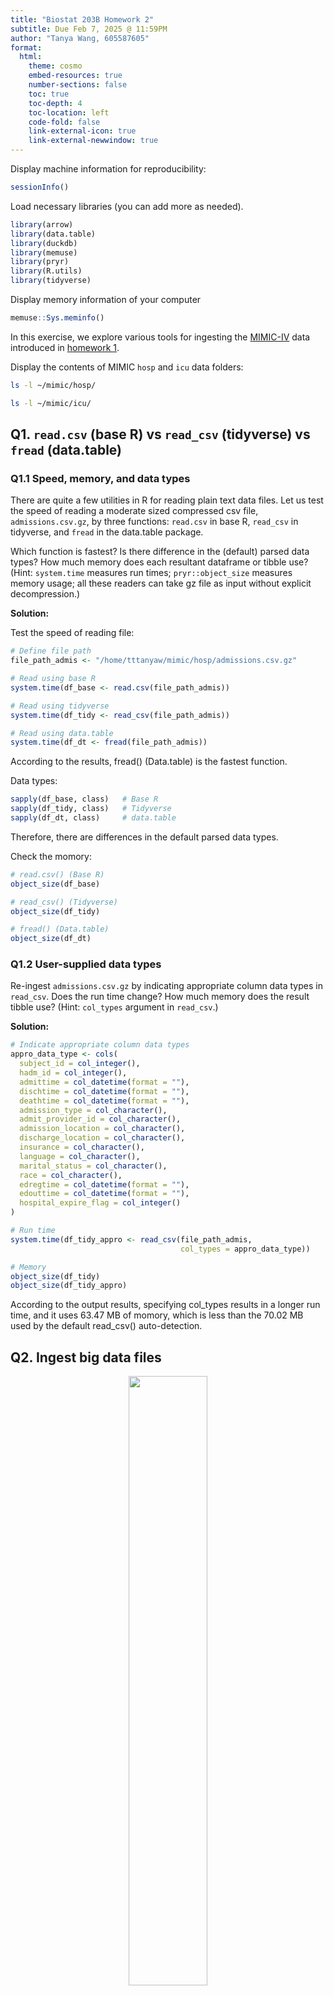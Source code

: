 ```yaml
---
title: "Biostat 203B Homework 2"
subtitle: Due Feb 7, 2025 @ 11:59PM
author: "Tanya Wang, 605587605"
format:
  html:
    theme: cosmo
    embed-resources: true
    number-sections: false
    toc: true
    toc-depth: 4
    toc-location: left
    code-fold: false
    link-external-icon: true
    link-external-newwindow: true
---
```


Display machine information for reproducibility:
```r
sessionInfo()
```

Load necessary libraries (you can add more as needed).
```r
library(arrow)
library(data.table)
library(duckdb)
library(memuse)
library(pryr)
library(R.utils)
library(tidyverse)
```

Display memory information of your computer
```r
memuse::Sys.meminfo()
```

In this exercise, we explore various tools for ingesting the [MIMIC-IV](https://physionet.org/content/mimiciv/3.1/) data introduced in [homework 1](https://ucla-biostat-203b.github.io/2025winter/hw/hw1/hw1.html).

Display the contents of MIMIC `hosp` and `icu` data folders:

```bash
ls -l ~/mimic/hosp/
```

```bash
ls -l ~/mimic/icu/
```

## Q1. `read.csv` (base R) vs `read_csv` (tidyverse) vs `fread` (data.table)

### Q1.1 Speed, memory, and data types

There are quite a few utilities in R for reading plain text data files. Let us test the speed of reading a moderate sized compressed csv file, `admissions.csv.gz`, by three functions: `read.csv` in base R, `read_csv` in tidyverse, and `fread` in the data.table package.

Which function is fastest? Is there difference in the (default) parsed data types? How much memory does each resultant dataframe or tibble use? (Hint: `system.time` measures run times; `pryr::object_size` measures memory usage; all these readers can take gz file as input without explicit decompression.) 

**Solution:**

Test the speed of reading file:
```r
# Define file path
file_path_admis <- "/home/tttanyaw/mimic/hosp/admissions.csv.gz"

# Read using base R
system.time(df_base <- read.csv(file_path_admis))

# Read using tidyverse
system.time(df_tidy <- read_csv(file_path_admis))

# Read using data.table
system.time(df_dt <- fread(file_path_admis))
```

According to the results, fread() (Data.table) is the fastest function.

Data types:
```r
sapply(df_base, class)   # Base R
sapply(df_tidy, class)   # Tidyverse
sapply(df_dt, class)     # data.table
```

Therefore, there are differences in the default parsed data types.

Check the momory:
```r
# read.csv() (Base R)
object_size(df_base)

# read_csv() (Tidyverse)
object_size(df_tidy)

# fread() (Data.table)
object_size(df_dt)    
```


### Q1.2 User-supplied data types

Re-ingest `admissions.csv.gz` by indicating appropriate column data types in `read_csv`. Does the run time change? How much memory does the result tibble use? (Hint: `col_types` argument in `read_csv`.)

**Solution:**
```r
# Indicate appropriate column data types
appro_data_type <- cols(
  subject_id = col_integer(),
  hadm_id = col_integer(),
  admittime = col_datetime(format = ""),
  dischtime = col_datetime(format = ""),
  deathtime = col_datetime(format = ""),
  admission_type = col_character(),
  admit_provider_id = col_character(),
  admission_location = col_character(),
  discharge_location = col_character(),
  insurance = col_character(),
  language = col_character(),
  marital_status = col_character(),
  race = col_character(),
  edregtime = col_datetime(format = ""),
  edouttime = col_datetime(format = ""),
  hospital_expire_flag = col_integer()
)

# Run time
system.time(df_tidy_appro <- read_csv(file_path_admis, 
                                      col_types = appro_data_type))

# Memory
object_size(df_tidy)
object_size(df_tidy_appro)
```

According to the output results, specifying col_types results in a longer run time, and it uses 63.47 MB of momory, which is less than the 70.02 MB used by the default read_csv() auto-detection. 



## Q2. Ingest big data files

<p align="center">
  <img src="./bigfile.png" width="50%">
</p>

Let us focus on a bigger file, `labevents.csv.gz`, which is about 130x bigger than `admissions.csv.gz`.
```bash
ls -l ~/mimic/hosp/labevents.csv.gz
```
Display the first 10 lines of this file.
```bash
zcat < ~/mimic/hosp/labevents.csv.gz | head -10
```

### Q2.1 Ingest `labevents.csv.gz` by `read_csv`

<p align="center">
  <img src="./readr_logo.png" width="20%">
</p>

Try to ingest `labevents.csv.gz` using `read_csv`. What happens? If it takes more than 3 minutes on your computer, then abort the program and report your findings. 

**Solution:**

```r
file_path_lab <- "/home/tttanyaw/mimic/hosp/labevents.csv.gz"
system.time(df_labevents <- read_csv("file_path_lab"))
```

It took more than 3 minutes on my computer and the RStudio is not responding after that. I used `free -h` to monitor memory usage in Ubuntu and found that 15 out of 15 GB memory was used, meaning that my RAM is almost fully used.



### Q2.2 Ingest selected columns of `labevents.csv.gz` by `read_csv`

Try to ingest only columns `subject_id`, `itemid`, `charttime`, and `valuenum` in `labevents.csv.gz` using `read_csv`.  Does this solve the ingestion issue? (Hint: `col_select` argument in `read_csv`.)

**Solution:**

```r
col_select <- c("subject_id", "itemid", "charttime", "valuenum")
system.time(df_selected <- read_csv(file_path_lab, col_select = col_select))
```

No, it still takes more than 3 minutes to run.



### Q2.3 Ingest a subset of `labevents.csv.gz`

<p align="center">
  <img src="./linux_logo.png" width="20%">
</p>

Our first strategy to handle this big data file is to make a subset of the `labevents` data.  Read the [MIMIC documentation](https://mimic.mit.edu/docs/iv/modules/hosp/labevents/) for the content in data file `labevents.csv`.

In later exercises, we will only be interested in the following lab items: creatinine (50912), potassium (50971), sodium (50983), chloride (50902), bicarbonate (50882), hematocrit (51221), white blood cell count (51301), and glucose (50931) and the following columns: `subject_id`, `itemid`, `charttime`, `valuenum`. Write a Bash command to extract these columns and rows from `labevents.csv.gz` and save the result to a new file `labevents_filtered.csv.gz` in the current working directory. (Hint: Use `zcat <` to pipe the output of `labevents.csv.gz` to `awk` and then to `gzip` to compress the output. Do **not** put `labevents_filtered.csv.gz` in Git! To save render time, you can put `#| eval: false` at the beginning of this code chunk. TA will change it to `#| eval: true` before rendering your qmd file.)

Display the first 10 lines of the new file `labevents_filtered.csv.gz`. How many lines are in this new file, excluding the header? How long does it take `read_csv` to ingest `labevents_filtered.csv.gz`?

**Solution:**
```bash
zcat < ~/mimic/hosp/labevents.csv.gz | head -1
```

```bash
zcat < ~/mimic/hosp/labevents.csv.gz | 
awk -F',' 'NR==1 || $5 ~ /50912|50971|50983|50902|50882|51221|51301|50931/' |
cut -d',' -f2,5,7,10 |
gzip > ~/mimic/hosp/labevents_filtered.csv.gz
```

Display the first 10 lines:
```bash
zcat < ~/mimic/hosp/labevents_filtered.csv.gz | head -10
```

Count the number of lines excluding the header:
```bash
zcat < ~/mimic/hosp/labevents_filtered.csv.gz | tail -n +2 | wc -l
```

Time for `read_csv` to ingest `labevents_filtered.csv.gz`:
```r
system.time(df_filtered <- read_csv("labevents_filtered.csv.gz"))
```


### Q2.4 Ingest `labevents.csv` by Apache Arrow

<p align="center">
  <img src="./arrow_logo.png" width="30%">
</p>

Our second strategy is to use [Apache Arrow](https://arrow.apache.org/) for larger-than-memory data analytics. Unfortunately Arrow does not work with gz files directly. First decompress `labevents.csv.gz` to `labevents.csv` and put it in the current working directory (do not add it in git!). To save render time, put `#| eval: false` at the beginning of this code chunk. TA will change it to `#| eval: true` when rendering your qmd file.

Then use [`arrow::open_dataset`](https://arrow.apache.org/docs/r/reference/open_dataset.html) to ingest `labevents.csv`, select columns, and filter `itemid` as in Q2.3. How long does the ingest+select+filter process take? Display the number of rows and the first 10 rows of the result tibble, and make sure they match those in Q2.3. (Hint: use `dplyr` verbs for selecting columns and filtering rows.)

Write a few sentences to explain what is Apache Arrow. Imagine you want to explain it to a layman in an elevator. 

**Solution:**

Decompress `labevents.csv.gz`:
```bash
#| eval: false
gunzip -c ~/mimic/hosp/labevents.csv.gz > labevents.csv
echo "labevents.csv" >> .gitignore
```

Ingest + select + filter:
```r
labevents <- open_dataset(
  "labevents.csv", 
  format = "csv"
)

# select columns and filter
filtered_labevents <- labevents %>%
  select(subject_id, itemid, charttime, valuenum) %>%
  filter(itemid %in% c(50912, 50971, 50983, 50902, 50882, 51221, 51301, 50931))

# measure time
system.time(df_arrow <- collect(filtered_labevents))
```

Number of rows:
```r
nrow(df_arrow)
```

First 10 rows:
```r
head(df_arrow, 10)
```

Apache Arrow is a high-performance framework designed for fast and efficient data processing. Compare to traditional methods that require data to be read and written repeatedly, Apache Arrow keeps data in a columnar memory format, allowing seamless interaction between different analysis tools. This will prevent unnecessary data conversion and reduces processing time and memory usage. By optimizing how data is stored and accessed, Arrow enables real-time analysis of large data sets that would otherwise be too slow or memory intensive to process.For example, it is like a online video platform that does not need people to download movies, instead, they can access to the data without waiting.



### Q2.5 Compress `labevents.csv` to Parquet format and ingest/select/filter

<p align="center">
  <img src="./parquet_logo.png" width="30%">
</p>

Re-write the csv file `labevents.csv` in the binary Parquet format (Hint: [`arrow::write_dataset`](https://arrow.apache.org/docs/r/reference/write_dataset.html).) How large is the Parquet file(s)? How long does the ingest+select+filter process of the Parquet file(s) take? Display the number of rows and the first 10 rows of the result tibble and make sure they match those in Q2.3. (Hint: use `dplyr` verbs for selecting columns and filtering rows.)

Write a few sentences to explain what is the Parquet format. Imagine you want to explain it to a layman in an elevator.

**Solution:**

Convert `labevents.csv` to binary Parquet Format:
```r
write_dataset(
  open_dataset("labevents.csv", format = "csv"), 
  path = "labevents_parquet", 
  format = "parquet"
)
```

Check Parquet File Size:
```bash
ls -lh labevents_parquet/
```

Ingest+select+filter process:
```r
data_parquet <- open_dataset("labevents_parquet", format = "parquet")

filtered_data_parquet <- data_parquet %>%
  select(subject_id, itemid, charttime, valuenum) %>%
  filter(itemid %in% c(50912, 50971, 50983, 50902, 50882, 51221, 51301, 50931))

system.time(df_parquet <- collect(filtered_data_parquet))
```

Number of rows:
```r
nrow(df_parquet)
```

First 10 rows:
```r
head(df_parquet, 10)
```

Parquet is like a ZIP file for big data. Instead of storing data in long, slow text files like CSV, Parquet organizes it efficiently in a compressed, column-based format. This makes reading data much faster and reduces storage space. For example, CSV is like a library where books are scattered randoml, but Parquet is like a well-organized library with a digital index.



### Q2.6 DuckDB

<p align="center">
  <img src="./duckdb_logo.png" width="20%">
</p>

Ingest the Parquet file, convert it to a DuckDB table by [`arrow::to_duckdb`](https://arrow.apache.org/docs/r/reference/to_duckdb.html), select columns, and filter rows as in Q2.5. How long does the ingest+convert+select+filter process take? Display the number of rows and the first 10 rows of the result tibble and make sure they match those in Q2.3. (Hint: use `dplyr` verbs for selecting columns and filtering rows.)

Write a few sentences to explain what is DuckDB. Imagine you want to explain it to a layman in an elevator.

**Solution:**

Ingest + convert + select + filter:
```r
data_parquet <- open_dataset("labevents_parquet", format = "parquet")
duckdb_table <- to_duckdb(data_parquet)

filtered_data_duckdb <- duckdb_table %>%
  select(subject_id, itemid, charttime, valuenum) %>%
  filter(itemid %in% c(50912, 50971, 50983, 50902, 50882, 51221, 51301, 50931))

# Measure execution time
system.time(df_duckdb <- collect(filtered_data_duckdb))

```


Number of rows:
```r
nrow(df_duckdb)
```

First 10 rows:
```r
head(df_duckdb, 10)
```

DuckDB lets you run super-fast, SQL-like queries on large datasets, but without needing a huge database server. Unlike traditional databases that are slow for analysis, DuckDB is lightweight, in-memory, and optimized for analytics. For example, it is like online shared website that can handle millions of rows instantly instead of crashing.



## Q3. Ingest and filter `chartevents.csv.gz`

[`chartevents.csv.gz`](https://mimic.mit.edu/docs/iv/modules/icu/chartevents/) contains all the charted data available for a patient. During their ICU stay, the primary repository of a patient’s information is their electronic chart. The `itemid` variable indicates a single measurement type in the database. The `value` variable is the value measured for `itemid`. The first 10 lines of `chartevents.csv.gz` are
```bash
zcat < ~/mimic/icu/chartevents.csv.gz | head -10
```
How many rows? 433 millions.
```bash
#| eval: false
zcat < ~/mimic/icu/chartevents.csv.gz | tail -n +2 | wc -l
```
[`d_items.csv.gz`](https://mimic.mit.edu/docs/iv/modules/icu/d_items/) is the dictionary for the `itemid` in `chartevents.csv.gz`.
```bash
zcat < ~/mimic/icu/d_items.csv.gz | head -10
```
In later exercises, we are interested in the vitals for ICU patients: heart rate (220045), mean non-invasive blood pressure (220181), systolic non-invasive blood pressure (220179), body temperature in Fahrenheit (223761), and respiratory rate (220210). Retrieve a subset of `chartevents.csv.gz` only containing these items, using the favorite method you learnt in Q2. 

Document the steps and show code. Display the number of rows and the first 10 rows of the result tibble.

**Solution:**

Decompress `chartevents.csv.gz`:
```bash
#| eval: false
gunzip -c ~/mimic/icu/chartevents.csv.gz > chartevents.csv
echo "chartevents.csv" >> .gitignore
```

Ingest + select + filter:
```r
chartevents <- open_dataset(
  "chartevents.csv", 
  format = "csv"
)

# select columns and filter
filtered_charteventss <- chartevents %>%
  select(subject_id, itemid, charttime, valuenum) %>%
  filter(itemid %in% c(220045, 220181, 220179, 223761, 220210))

# measure time
system.time(df_arrow_new <- collect(filtered_charteventss))
```

Number of rows:
```r
nrow(df_arrow_new)
```

First 10 rows:
```r
head(df_arrow_new, 10)
```




